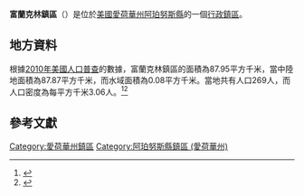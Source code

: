 {{noteTA
|G1=USState
|G2=地名
|G3=Unit
}}
{{Infobox settlement
|official_name            = 富蘭克林鎮區
|native_name = Franklin Township
|settlement_type          = [[行政鎮區|行政鎮區]]
|image_skyline            = 
|imagesize                = 
|image_map                = Map highlighting Franklin Township, Appanoose County, Iowa.svg
|mapsize                  = 250px
|pushpin_map  =USA Iowa
|pushpin_label = 富蘭克林鎮區
|pushpin_label_position   = top
|pushpin_map_caption      = 富蘭克林鎮區在愛荷華州的位置
|subdivision_type         = [[世界政區索引|國家]]
|subdivision_type1        = [[美国州份|州份]]
|subdivision_type2        = [[愛荷華州行政区划|縣]]
|subdivision_name         = [[美国|美国]]
|subdivision_name1        = [[愛荷華州|愛荷華州]]
|subdivision_name2        = [[阿珀努斯縣_(愛荷華州)|阿珀努斯縣]]
|elevation_ft             = 1070
|elevation_m              = 326
|timezone                 = [[北美中部時區|北美中部時區]]
|area_total_km2           = 87.95
|area_land_km2            = 87.87
|area_water_km2           = 0.08
|area_total_sq_mi         = 
|area_land_sq_mi          = 
|area_water_sq_mi         = 
|population_as_of         = [[2010年美國人口普查|2010]]
|population_footnotes     = 
|population_total         = 269
|population_density_km2   = auto
|population_density_sq_mi = auto
|utc_offset               = -6
|coordinates              = {{coord|40|37|50|N|92|02|22|W|type:city_region:US-AL_source:GNS-enwiki|display=inline,title}}
| coor_pinpoint           = 
| coordinates_footnotes   = 
|timezone_DST             = CDT
|utc_offset_DST           = -5
|postal_code_type         = [[美國郵區編號|郵區編號]]
|postal_code              = 
|area_code                = {{link-en|电话区号641|Area code 641|641}}
|blank_name = [[地名信息系统|GNIS ID]]
|blank_info = 467849
}}
'''富蘭克林鎮區'''（{{lang-en|Franklin Township}}）是位於[[美國|美國]][[愛荷華州|愛荷華州]][[阿珀努斯縣_(愛荷華州)|阿珀努斯縣]]的一個[[行政鎮區|行政鎮區]]。

== 地方資料 ==
根據[[2010年美國人口普查|2010年美國人口普查]]的數據，富蘭克林鎮區的面積為87.95平方千米，當中陸地面積為87.87平方千米，而水域面積為0.08平方千米。當地共有人口269人，而人口密度為每平方千米3.06人。<ref name="GR8">{{cite web|url=http://factfinder2.census.gov|publisher=[[美国人口调查局|美国人口调查局]]|accessdate=2011-05-14|title=American FactFinder|archive-date=2013-09-11|archive-url=https://web.archive.org/web/20130911234518/http://factfinder2.census.gov/|dead-url=no}}</ref><ref>{{cite web|url=https://www.citypopulation.de/en/usa/iowa/admin/|title=USA: Iowa (Counties and Townships) - City Population}}</ref>

== 參考文獻 ==
{{reflist}}

{{阿珀努斯縣 (愛荷華州)}}

{{DEFAULTSORT:Franklin Township}}
[[Category:愛荷華州鎮區|Category:愛荷華州鎮區]]
[[Category:阿珀努斯縣鎮區_(愛荷華州)|Category:阿珀努斯縣鎮區 (愛荷華州)]]

{{Iowa-geo-stub}}